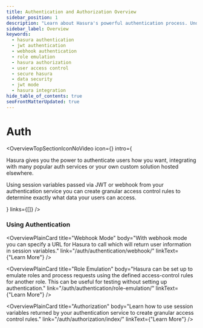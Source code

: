 ```yaml
---
title: Authentication and Authorization Overview
sidebar_position: 1
description: "Learn about Hasura's powerful authentication process. Understand its flexibility to use JWT, webhook, role emulation and your existing solutions. Control user access to data."
sidebar_label: Overview
keywords:
  - hasura authentication
  - jwt authentication
  - webhook authentication
  - role emulation
  - hasura authorization
  - user access control
  - secure hasura
  - data security
  - jwt mode
  - hasura integration
hide_table_of_contents: true
seoFrontMatterUpdated: true
---
```



# Auth

<OverviewTopSectionIconNoVideo
  icon={<Icon />}
  intro={
    <div>
      <p>Hasura gives you the power to authenticate users how you want, integrating with many popular auth services or your
        own custom solution hosted elsewhere.</p>
      <p>
        Using session variables passed via JWT or webhook from your authentication service you can create granular
        access control rules to determine exactly what data your users can access.
      </p>
    </div>
    }
  links={[]}
/>


### Using Authentication

<div className="overview-gallery card-wrapper">
  <OverviewPlainCard
    title="JWT Mode"
    body="With JWT Mode, Hasura can easily integrate with your existing authentication service to include role based session variables in your JSON Web Token."
    link="/auth/authentication/jwt/"
    linkText={"Learn More"}
  />

<OverviewPlainCard
    title="Webhook Mode"
    body="With webhook mode you can specify a URL for Hasura to call which will return user information in session variables."
    link="/auth/authentication/webhook/"
    linkText={"Learn More"}
  />

  <OverviewPlainCard
    title="Role Emulation"
    body="Hasura can be set up to emulate roles and process requests using the defined access-control rules for another role. This can be useful for testing without setting up authentication."
    link="/auth/authentication/role-emulation/"
    linkText={"Learn More"}
  />

  <OverviewPlainCard
    title="Authorization"
    body="Learn how to use session variables returned by your authentication service to create granular access control rules."
    link="/auth/authorization/index/"
    linkText={"Learn More"}
  />


</div>
